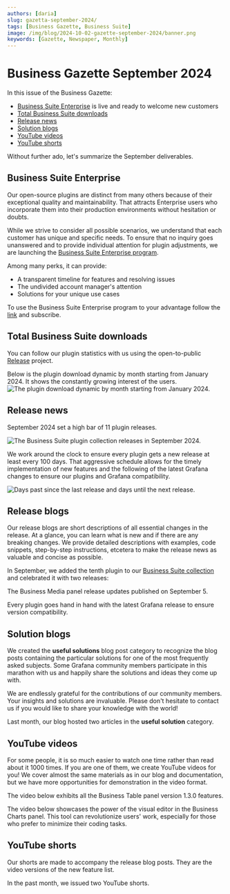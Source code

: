 ```yaml
---
authors: [daria]
slug: gazetta-september-2024/
tags: [Business Gazette, Business Suite]
image: /img/blog/2024-10-02-gazette-september-2024/banner.png
keywords: [Gazette, Newspaper, Monthly]
---
```


# Business Gazette September 2024

In this issue of the Business Gazette:
 - [Business Suite Enterprise](/blog/gazetta-september-2024/#business-suite-enterprise) is live and ready to welcome new customers
 - [Total Business Suite downloads](/blog/gazetta-september-2024#total-business-suite-downloads)
 - [Release news](/blog/gazetta-september-2024/#release-news)
 - [Solution blogs](/blog/gazetta-september-2024/#solution-blogs)
 - [YouTube videos](/blog/gazetta-september-2024/#youtube-videos)
 - [YouTube shorts](/blog/gazetta-september-2024/#youtube-shorts)

Without further ado, let's summarize the September deliverables.

## Business Suite Enterprise

Our open-source plugins are distinct from many others because of their exceptional quality and maintainability. That attracts Enterprise users who incorporate them into their production environments without hesitation or doubts. 

While we strive to consider all possible scenarios, we understand that each customer has unique and specific needs. To ensure that no inquiry goes unanswered and to provide individual attention for plugin adjustments, we are launching the [Business Suite Enterprise program](https://volkovlabs.io/pricing/).

Among many perks, it can provide:
- A transparent timeline for features and resolving issues
- The undivided account manager's attention
- Solutions for your unique use cases 

To use the Business Suite Enterprise program to your advantage follow the [link](https://volkovlabs.io/pricing/) and subscribe. 
 
## Total Business Suite downloads

You can follow our plugin statistics with us using the open-to-public [Release](https://release.volkovlabs.io/) project.

Below is the plugin download dynamic by month starting from January 2024. It shows the constantly growing interest of the users.
 <Image
  title="The plugin download dynamic by month starting from January 2024."
  src="/img/blog/2024-10-02-gazette-september-2024/downloads.png"
/>

## Release news

September 2024 set a high bar of 11 plugin releases.

<Image
  title="The Business Suite plugin collection releases in September 2024."
  src="/img/blog/2024-10-02-gazette-september-2024/sept-calendar.png"
/>

We work around the clock to ensure every plugin gets a new release at least every 100 days. That aggressive schedule allows for the timely implementation of new features and the following of the latest Grafana changes to ensure our plugins and Grafana compatibility.

<Image
  title="Days past since the last release and days until the next release."
  src="/img/blog/2024-10-02-gazette-september-2024/days-100.png"
/>

## Release blogs

Our release blogs are short descriptions of all essential changes in the release. At a glance, you can learn what is new and if there are any breaking changes. We provide detailed descriptions with examples, code snippets, step-by-step instructions, etcetera to make the release news as valuable and concise as possible.

In September, we added the tenth plugin to our [Business Suite collection](https://volkovlabs.io/plugins/) and celebrated it with two releases:

<BlogPost id="business-table-1.3.0" />

<BlogPost id="business-table-1.2.0" />

The Business Media panel release updates published on September 5.
<BlogPost id="business-media-6.1.0" />

Every plugin goes hand in hand with the latest Grafana release to ensure version compatibility.

## Solution blogs

We created the **useful solutions** blog post category to recognize the blog posts containing the particular solutions for one of the most frequently asked subjects. Some Grafana community members participate in this marathon with us and happily share the solutions and ideas they come up with. 

We are endlessly grateful for the contributions of our community members. Your insights and solutions are invaluable. Please don't hesitate to contact us if you would like to share your knowledge with the world!

Last month, our blog hosted two articles in the **useful solution** category. 

<BlogPost id="datapicker-20240905" />

<BlogPost id="streaming-images-business-media-20240903" />

## YouTube videos

For some people, it is so much easier to watch one time rather than read about it 1000 times. If you are one of them, we create YouTube videos for you! We cover almost the same materials as in our blog and documentation, but we have more opportunities for demonstration in the video format. 

The video below exhibits all the Business Table panel version 1.3.0 features.

<Youtube
  id="kOjt9Bl3VQo"
  title="Business Table panel for Grafana 1.3.0 | Overview and tutorial for beginners."
/>

The video below showcases the power of the visual editor in the Business Charts panel. This tool can revolutionize users' work, especially for those who prefer to minimize their coding tasks. 

<Youtube
  id="vda3jbtLnMM"
  title="Visual Charts Editor tutorial | Business Charts 6.4.0 for Grafana."
/>

## YouTube shorts

Our shorts are made to accompany the release blog posts. They are the video versions of the new feature list.

In the past month, we issued two YouTube shorts. 

<Shorts id="3GsGKnd-nok" title="The Business Table 1.2.0 for Grafana." />

<Shorts id="1L_4ApL_qI4" title="The Business Media panel 6.1.0 for Grafana." />




